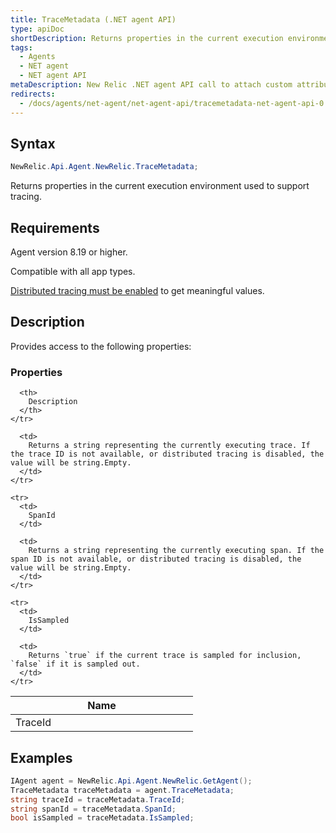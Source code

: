 ```yaml
---
title: TraceMetadata (.NET agent API)
type: apiDoc
shortDescription: Returns properties in the current execution environment used to support tracing.
tags:
  - Agents
  - NET agent
  - NET agent API
metaDescription: New Relic .NET agent API call to attach custom attributes to your transaction data.
redirects:
  - /docs/agents/net-agent/net-agent-api/tracemetadata-net-agent-api-0
---
```


## Syntax

```cs
NewRelic.Api.Agent.NewRelic.TraceMetadata;
```

Returns properties in the current execution environment used to support tracing.

## Requirements

Agent version 8.19 or higher.

Compatible with all app types.

[Distributed tracing must be enabled](/docs/agents/net-agent/configuration/net-agent-configuration#distributed_tracing) to get meaningful values.

## Description

Provides access to the following properties:

### Properties

<table>
  <thead>
    <tr>
      <th width="25%">
        Name
      </th>

      <th>
        Description
      </th>
    </tr>
  </thead>

  <tbody>
    <tr>
      <td>
        TraceId
      </td>

      <td>
        Returns a string representing the currently executing trace. If the trace ID is not available, or distributed tracing is disabled, the value will be string.Empty.
      </td>
    </tr>

    <tr>
      <td>
        SpanId
      </td>

      <td>
        Returns a string representing the currently executing span. If the span ID is not available, or distributed tracing is disabled, the value will be string.Empty.
      </td>
    </tr>

    <tr>
      <td>
        IsSampled
      </td>

      <td>
        Returns `true` if the current trace is sampled for inclusion, `false` if it is sampled out.
      </td>
    </tr>
  </tbody>
</table>

## Examples

```cs
IAgent agent = NewRelic.Api.Agent.NewRelic.GetAgent();
TraceMetadata traceMetadata = agent.TraceMetadata;
string traceId = traceMetadata.TraceId;
string spanId = traceMetadata.SpanId;
bool isSampled = traceMetadata.IsSampled;
```
